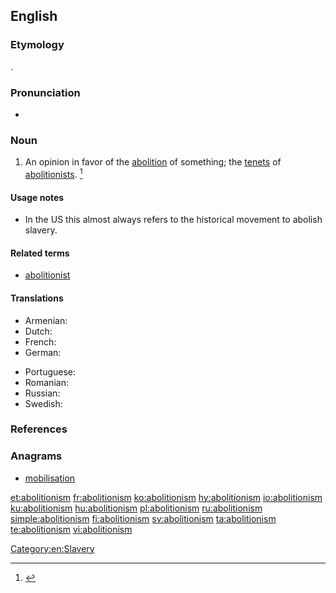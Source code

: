 ==English==
{{wikipedia}}

===Etymology===
{{suffix|abolition|ism|lang=en}}.

===Pronunciation===
* {{a|US}} {{IPA|/ˌæb.əˈlɪʃ.əˌnɪz.m̩/|lang=en}}

===Noun===
{{en-noun}}

# An opinion in favor of the [[abolition]] of something; the [[tenet]]s of [[abolitionist]]s. {{defdate|First attested in the early 19<sup>th</sup> century.}}<ref name=SOED>{{R:SOED5|page=6}}</ref>

====Usage notes====
* In the US this almost always refers to the historical movement to abolish slavery.

====Related terms====
* [[abolitionist]]

====Translations====
{{trans-top|opinion in favor of the abolition of something}}
* Armenian: {{t|hy|աբոլիցիոնիզմ|sc=Armn}}
* Dutch: {{t+|nl|abolitionisme|n}}
* French: {{t+|fr|abolitionnisme|m}}
* German: {{t+|de|Abolitionismus}}
{{trans-mid}}
* Portuguese: {{t+|pt|abolicionismo|m}}
* Romanian: {{t+|ro|aboliționism}}
* Russian: {{t+|ru|аболициони́зм}}
* Swedish: {{t+|sv|abolitionism|c}}
{{trans-bottom}}

===References===
<references/>

===Anagrams===
* [[mobilisation#English|mobilisation]]

[[Category:en:Slavery]]

[[et:abolitionism]]
[[fr:abolitionism]]
[[ko:abolitionism]]
[[hy:abolitionism]]
[[io:abolitionism]]
[[ku:abolitionism]]
[[hu:abolitionism]]
[[pl:abolitionism]]
[[ru:abolitionism]]
[[simple:abolitionism]]
[[fi:abolitionism]]
[[sv:abolitionism]]
[[ta:abolitionism]]
[[te:abolitionism]]
[[vi:abolitionism]]